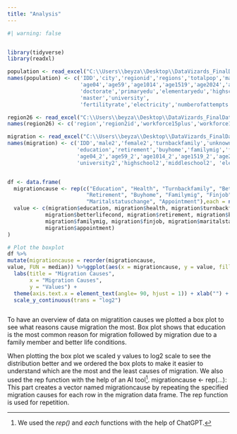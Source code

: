 ```yaml
---
title: "Analysis"
---
```


```r
#| warning: false


library(tidyverse)
library(readxl)

population <- read_excel("C:\\Users\\beyza\\Desktop\\DataVizards_FinalDataFrame.xlsx")
names(population) <- c('IDD','city','regionid','regions','totalpop','male','female',
                       'age04','age59','age1014','age1519','age2024','age2529','age3034','age3539','age4044','otherage','unknowns',
                       'doctorate','primaryedu','elementaryedu','highschool','literatebutnoschool','notliterate','middleschool',
                       'master','university',
                       'fertilityrate','electricity','numberofattempts','housingsalesnumbers')

region26 <- read_excel("C:\\Users\\beyza\\Desktop\\DataVizards_FinalDataFrame.xlsx", sheet = "26 Bolge")
names(region26) <- c('region','region2id','workforce15plus','workforce1564','usableincome')

migration <- read_excel("C:\\Users\\beyza\\Desktop\\DataVizards_FinalDataFrame.xlsx", sheet = "Goc Bilgileri")
names(migration) <- c('IDD','male2','female2','turnbackfamily','unknowns2','betterlifecond','others',
                      'education','retirement','buyhome','familymig','finjob','maritalstatuschange','health','appointment',
                      'age04_2','age59_2','age1014_2','age1519_2','age2024_2','age2529_2','age3034_2','age3539_2','age4044_2',
                      'university2','highschool2','middleschool2', 'elementaryschool2')


df <- data.frame(
  migrationcause <- rep(c("Education", "Health", "Turnbackfamily", "Betterlifecond", 
                         "Retirement", "Buyhome", "Familymig", "Finjob", 
                         "Maritalstatuschange", "Appointment"),each = nrow(migration)),
  value <- c(migration$education, migration$health, migration$turnbackfamily, 
            migration$betterlifecond, migration$retirement, migration$buyhome, 
            migration$familymig, migration$finjob, migration$maritalstatuschange, 
            migration$appointment)
)

# Plot the boxplot
df %>% 
mutate(migrationcause = reorder(migrationcause, 
value, FUN = median)) %>%ggplot(aes(x = migrationcause, y = value, fill = migrationcause)) + geom_boxplot() + 
  labs(title = "Migration Causes",
       x = "Migration Causes",
       y = "Values") +
  theme(axis.text.x = element_text(angle= 90, hjust = 1)) + xlab("") +
  scale_y_continuous(trans = "log2") 



```

To have an overview of data on migratition causes we plotted a box plot to see what reasons cause migration the most. Box plot shows that education is the most common reason for migration followed by migration due to a family member and better life conditions.

When plotting the box plot we scaled y values to log2 scale to see the distribution better and we ordered the box plots to make it easier to understand which are the most and the least causes of migration. We also used the rep function with the help of an AI tool[^1]. migrationcause \<- rep(...): This part creates a vector named migrationcause by repeating the specified migration causes for each row in the migration data frame. The rep function is used for repetition.

[^1]: We used the *rep()* and *each* functions with the help of ChatGPT.
